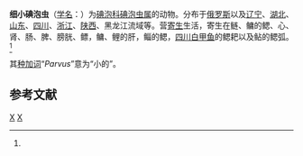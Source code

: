{{Speciesbox
| genus = Myxobolus
| species = parvus
| authority = (Schulman, 1962)<ref name='id9462'>{{cite web| url =http://www.bioinfo.cn/db05/BjdwSpecies.php?action=view&id=9462| title =细小碘泡虫| work =《中国动物物种编目数据库》| publisher =中国科学院微生物研究所| author =中国科学院动物研究所| accessdate =2009-04-16| deadurl =yes| archiveurl =https://web.archive.org/web/20160305015742/http://www.bioinfo.cn/db05/BjdwSpecies.php?action=view&id=9462| archivedate =2016-03-05}}</ref>
}}

'''细小碘泡虫'''（[[学名|学名]]：{{lang|la|''Myxobolus parvus''}}）为[[碘泡科|碘泡科]][[碘泡虫属|碘泡虫属]]的动物。分布于[[俄罗斯|俄罗斯]]以及[[辽宁|辽宁]]、[[湖北|湖北]]、[[山东|山东]]、[[四川|四川]]、[[浙江|浙江]]、[[陕西|陕西]]、黑龙江流域等。营[[寄生|寄生]]生活，寄生在鲢、鳙的鳃、心、肾、肠、脾、膀胱、鳔，鳙、鲤的肝，鲻的鳃，[[四川白甲鱼|四川白甲鱼]]的鳃耙以及鲇的鳃弧。<ref name='id9462'/>

其[[种加词|种加词]]“''Parvus''”意为“小的”。

== 参考文献 ==
{{reflist}}

{{Taxonbar|from=Q2205910}}

[[Category:碘泡虫属|X]]
[[Category:1962年描述的动物|X]]


{{Cnidarian-stub}}
